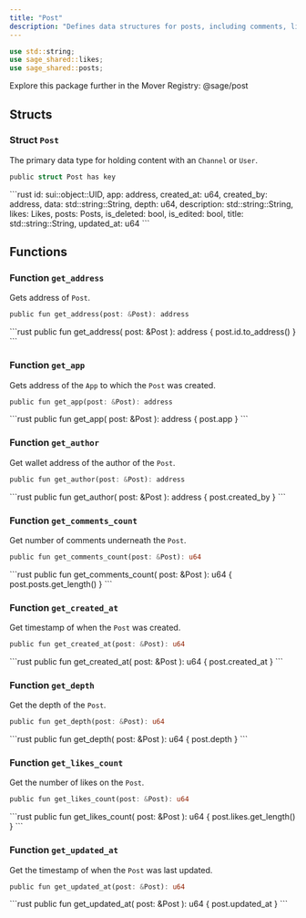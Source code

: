 ```yaml
---
title: "Post"
description: "Defines data structures for posts, including comments, likes, and metadata management."
---
```


```rust
use std::string;
use sage_shared::likes;
use sage_shared::posts;
```

<Tip>
  Explore this package further in the Mover Registry: @sage/post
</Tip>

## Structs

### Struct `Post`

The primary data type for holding content with an `Channel` or `User`.

```rust
public struct Post has key
```

<Expandable title="Fields">
  ```rust
    id: sui::object::UID,
    app: address,
    created_at: u64,
    created_by: address,
    data: std::string::String,
    depth: u64,
    description: std::string::String,
    likes: Likes,
    posts: Posts,
    is_deleted: bool,
    is_edited: bool,
    title: std::string::String,
    updated_at: u64
  ```
</Expandable>

## Functions

### Function `get_address`

Gets address of `Post`.

```rust
public fun get_address(post: &Post): address
```

<Expandable title="Implementation">
  ```rust
    public fun get_address(
        post: &Post
    ): address {
        post.id.to_address()
    }
  ```
</Expandable>

### Function `get_app`

Gets address of the `App` to which the `Post` was created.

```rust
public fun get_app(post: &Post): address
```

<Expandable title="Implementation">
  ```rust
    public fun get_app(
        post: &Post
    ): address {
        post.app
    }
  ```
</Expandable>

### Function `get_author`

Get wallet address of the author of the `Post`.

```rust
public fun get_author(post: &Post): address
```

<Expandable title="Implementation">
  ```rust
    public fun get_author(
        post: &Post
    ): address {
        post.created_by
    }
  ```
</Expandable>

### Function `get_comments_count`

Get number of comments underneath the `Post`.

```rust
public fun get_comments_count(post: &Post): u64
```

<Expandable title="Implementation">
  ```rust
    public fun get_comments_count(
        post: &Post
    ): u64 {
        post.posts.get_length()
    }
  ```
</Expandable>

### Function `get_created_at`

Get timestamp of when the `Post` was created.

```rust
public fun get_created_at(post: &Post): u64
```

<Expandable title="Implementation">
  ```rust
    public fun get_created_at(
        post: &Post
    ): u64 {
        post.created_at
    }
  ```
</Expandable>

### Function `get_depth`

Get the depth of the `Post`.

```rust
public fun get_depth(post: &Post): u64
```

<Expandable title="Implementation">
  ```rust
    public fun get_depth(
        post: &Post
    ): u64 {
        post.depth
    }
  ```
</Expandable>

### Function `get_likes_count`

Get the number of likes on the `Post`.

```rust
public fun get_likes_count(post: &Post): u64
```

<Expandable title="Implementation">
  ```rust
    public fun get_likes_count(
        post: &Post
    ): u64 {
        post.likes.get_length()
    }
  ```
</Expandable>

### Function `get_updated_at`

Get the timestamp of when the `Post` was last updated.

```rust
public fun get_updated_at(post: &Post): u64
```

<Expandable title="Implementation">
  ```rust
    public fun get_updated_at(
        post: &Post
    ): u64 {
        post.updated_at
    }
  ```
</Expandable>